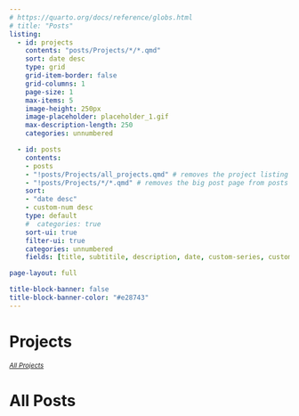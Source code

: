 ```yaml
---
# https://quarto.org/docs/reference/globs.html
# title: "Posts"
listing:
  - id: projects
    contents: "posts/Projects/*/*.qmd"
    sort: date desc
    type: grid
    grid-item-border: false
    grid-columns: 1
    page-size: 1
    max-items: 5
    image-height: 250px
    image-placeholder: placeholder_1.gif
    max-description-length: 250
    categories: unnumbered

  - id: posts
    contents: 
    - posts
    - "!posts/Projects/all_projects.qmd" # removes the project listing page from posts
    - "!posts/Projects/*/*.qmd" # removes the big post page from posts (highlighted at top)
    sort: 
    - "date desc"
    - custom-num desc
    type: default
    #  categories: true
    sort-ui: true
    filter-ui: true
    categories: unnumbered
    fields: [title, subtitile, description, date, custom-series, custom-num, reading-time, categories]

page-layout: full

title-block-banner: false
title-block-banner-color: "#e28743"
---
```


# Projects

::: {#projects}
:::

~[*All Projects*](posts/Projects/all_projects.qmd)~

# All Posts

::: {#posts}
:::
